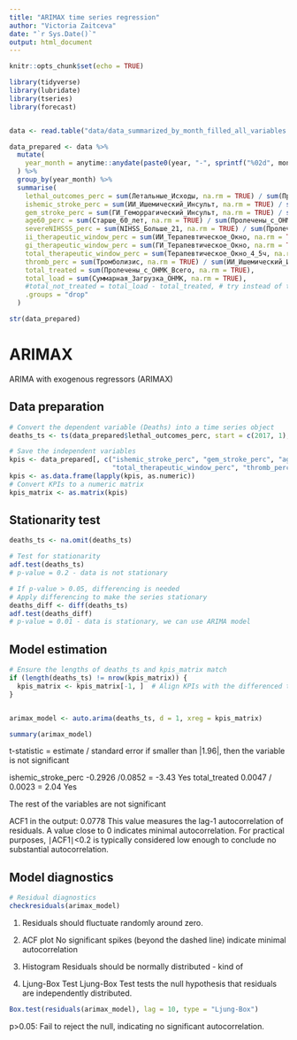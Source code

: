 ```yaml
---
title: "ARIMAX time series regression"
author: "Victoria Zaitceva"
date: "`r Sys.Date()`"
output: html_document
---
```


```r
knitr::opts_chunk$set(echo = TRUE)

library(tidyverse)
library(lubridate)
library(tseries)
library(forecast)


data <- read.table("data/data_summarized_by_month_filled_all_variables.tsv", header = TRUE, sep = "\t")
```

```r
data_prepared <- data %>%
  mutate(
    year_month = anytime::anydate(paste0(year, "-", sprintf("%02d", month), "-01"))
  ) %>%
  group_by(year_month) %>%
  summarise(
    lethal_outcomes_perc = sum(Летальные_Исходы, na.rm = TRUE) / sum(Пролечены_с_ОНМК_Всего, na.rm = TRUE) * 100,
    ishemic_stroke_perc = sum(ИИ_Ишемический_Инсульт, na.rm = TRUE) / sum(Пролечены_с_ОНМК_Всего, na.rm = TRUE) * 100,
    gem_stroke_perc = sum(ГИ_Геморрагический_Инсульт, na.rm = TRUE) / sum(Пролечены_с_ОНМК_Всего, na.rm = TRUE) * 100,
    age60_perc = sum(Старше_60_лет, na.rm = TRUE) / sum(Пролечены_с_ОНМК_Всего, na.rm = TRUE) * 100,
    severeNIHSSS_perc = sum(NIHSS_Больше_21, na.rm = TRUE) / sum(Пролечены_с_ОНМК_Всего, na.rm = TRUE) * 100,
    ii_therapeutic_window_perc = sum(ИИ_Терапевтическое_Окно, na.rm = TRUE) / sum(ИИ_Ишемический_Инсульт, na.rm = TRUE) * 100,
    gi_therapeutic_window_perc = sum(ГИ_Терапевтическое_Окно, na.rm = TRUE) / sum(ГИ_Геморрагический_Инсульт, na.rm = TRUE) * 100,
    total_therapeutic_window_perc = sum(Терапевтическое_Окно_4_5ч, na.rm = TRUE) / sum(Пролечены_с_ОНМК_Всего, na.rm = TRUE) * 100,
    thromb_perc = sum(Тромболизис, na.rm = TRUE) / sum(ИИ_Ишемический_Инсульт, na.rm = TRUE) * 100,
    total_treated = sum(Пролечены_с_ОНМК_Всего, na.rm = TRUE),
    total_load = sum(Суммарная_Загрузка_ОНМК, na.rm = TRUE),
    #total_not_treated = total_load - total_treated, # try instead of total load - didn't help
    .groups = "drop"
  )
```



```r
str(data_prepared)
```

# ARIMAX

ARIMA with exogenous regressors (ARIMAX)

## Data preparation

```r
# Convert the dependent variable (Deaths) into a time series object
deaths_ts <- ts(data_prepared$lethal_outcomes_perc, start = c(2017, 1), frequency = 12)  # Monthly data

```


```r
# Save the independent variables
kpis <- data_prepared[, c("ishemic_stroke_perc", "gem_stroke_perc", "age60_perc", "severeNIHSSS_perc", 
                          "total_therapeutic_window_perc", "thromb_perc", "total_treated" ,"total_load")]
kpis <- as.data.frame(lapply(kpis, as.numeric))
# Convert KPIs to a numeric matrix
kpis_matrix <- as.matrix(kpis)

```


## Stationarity test

```r

deaths_ts <- na.omit(deaths_ts)

# Test for stationarity 
adf.test(deaths_ts)
# p-value = 0.2 - data is not stationary

# If p-value > 0.05, differencing is needed
# Apply differencing to make the series stationary
deaths_diff <- diff(deaths_ts)
adf.test(deaths_diff)
# p-value = 0.01 - data is stationary, we can use ARIMA model


```
## Model estimation

```r

# Ensure the lengths of deaths_ts and kpis_matrix match
if (length(deaths_ts) != nrow(kpis_matrix)) {
  kpis_matrix <- kpis_matrix[-1, ]  # Align KPIs with the differenced time series
}



```


```r

arimax_model <- auto.arima(deaths_ts, d = 1, xreg = kpis_matrix)

summary(arimax_model)
```


t-statistic = estimate / standard error
if smaller than |1.96|, then the variable is not significant


ishemic_stroke_perc	-0.2926	/0.0852	= -3.43	Yes
total_treated	0.0047 /	0.0023 =	2.04	Yes

The rest of the variables are not significant

ACF1 in the output: 0.0778
This value measures the lag-1 autocorrelation of residuals.
A value close to 0 indicates minimal autocorrelation.
For practical purposes, ∣ACF1∣<0.2 is typically considered low enough to conclude no substantial autocorrelation.

## Model diagnostics

```r
# Residual diagnostics
checkresiduals(arimax_model)

```

1. Residuals should fluctuate randomly around zero.

2. ACF plot
No significant spikes (beyond the dashed line) indicate minimal autocorrelation

3. Histogram
Residuals should be normally distributed - kind of

4. Ljung-Box Test
Ljung-Box Test  tests the null hypothesis that residuals are independently distributed.

```r
Box.test(residuals(arimax_model), lag = 10, type = "Ljung-Box")

```
p>0.05: Fail to reject the null, indicating no significant autocorrelation.
